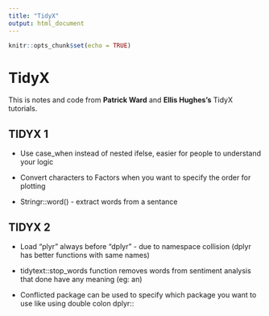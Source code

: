 ```yaml
---
title: "TidyX"
output: html_document
---
```


```r
knitr::opts_chunk$set(echo = TRUE)
```

# TidyX

This is notes and code from **Patrick Ward** and **Ellis Hughes's** TidyX tutorials.

## **TIDYX 1**

-   Use case\_when instead of nested ifelse, easier for people to understand your logic

-   Convert characters to Factors when you want to specify the order for plotting

-   Stringr::word() - extract words from a sentance

## **TIDYX 2**

-   Load "plyr" always before "dplyr" - due to namespace collision (dplyr has better functions with same names)

-   tidytext::stop\_words function removes words from sentiment analysis that done have any meaning (eg: an)

-   Conflicted package can be used to specify which package you want to use like using double colon dplyr::
